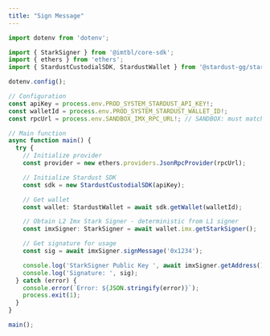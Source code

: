 ```yaml
---
title: "Sign Message"
---
```


```typescript ts
import dotenv from 'dotenv';

import { StarkSigner } from '@imtbl/core-sdk';
import { ethers } from 'ethers';
import { StardustCustodialSDK, StardustWallet } from '@stardust-gg/stardust-custodial-sdk';

dotenv.config();

// Configuration
const apiKey = process.env.PROD_SYSTEM_STARDUST_API_KEY!;
const walletId = process.env.PROD_SYSTEM_STARDUST_WALLET_ID!;
const rpcUrl = process.env.SANDBOX_IMX_RPC_URL!; // SANDBOX: must match network for imx config

// Main function
async function main() {
  try {
    // Initialize provider
    const provider = new ethers.providers.JsonRpcProvider(rpcUrl);

    // Initialize Stardust SDK
    const sdk = new StardustCustodialSDK(apiKey);

    // Get wallet
    const wallet: StardustWallet = await sdk.getWallet(walletId);

    // Obtain L2 Imx Stark Signer - deterministic from L1 signer
    const imxSigner: StarkSigner = await wallet.imx.getStarkSigner();

    // Get signature for usage
    const sig = await imxSigner.signMessage('0x1234');

    console.log('StarkSigner Public Key ', await imxSigner.getAddress());
    console.log('Signature: ', sig);
  } catch (error) {
    console.error(`Error: ${JSON.stringify(error)}`);
    process.exit(1);
  }
}

main();
```
